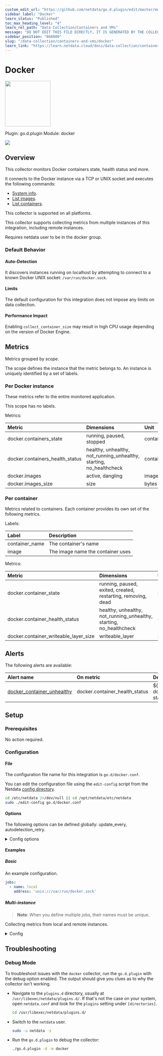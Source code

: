 ```yaml
---
custom_edit_url: "https://github.com/netdata/go.d.plugin/edit/master/modules/docker/metadata.yaml"
sidebar_label: "Docker"
learn_status: "Published"
toc_max_heading_level: "4"
learn_rel_path: "Data Collection/Containers and VMs"
message: "DO NOT EDIT THIS FILE DIRECTLY, IT IS GENERATED BY THE COLLECTOR'S metadata.yaml FILE"
sidebar_position: "868000"
slug: "/data-collection/containers-and-vms/docker"
learn_link: "https://learn.netdata.cloud/docs/data-collection/containers-and-vms/docker"
---
```



# Docker


<img src="https://netdata.cloud/img/docker.svg" width="150"/>


Plugin: go.d.plugin
Module: docker

<img src="https://img.shields.io/badge/maintained%20by-Netdata-%2300ab44" />

## Overview

This collector monitors Docker containers state, health status and more.


It connects to the Docker instance via a TCP or UNIX socket and executes the following commands:

- [System info](https://docs.docker.com/engine/api/v1.43/#tag/System/operation/SystemInfo).
- [List images](https://docs.docker.com/engine/api/v1.43/#tag/Image/operation/ImageList).
- [List containers](https://docs.docker.com/engine/api/v1.43/#tag/Container/operation/ContainerList).


This collector is supported on all platforms.

This collector supports collecting metrics from multiple instances of this integration, including remote instances.

Requires netdata user to be in the docker group.

### Default Behavior

#### Auto-Detection

It discovers instances running on localhost by attempting to connect to a known Docker UNIX socket: `/var/run/docker.sock`.


#### Limits

The default configuration for this integration does not impose any limits on data collection.

#### Performance Impact

Enabling `collect_container_size` may result in high CPU usage depending on the version of Docker Engine.



## Metrics

Metrics grouped by *scope*.

The scope defines the instance that the metric belongs to. An instance is uniquely identified by a set of labels.



### Per Docker instance

These metrics refer to the entire monitored application.

This scope has no labels.

Metrics:

| Metric | Dimensions | Unit |
|:------|:----------|:----|
| docker.containers_state | running, paused, stopped | containers |
| docker.containers_health_status | healthy, unhealthy, not_running_unhealthy, starting, no_healthcheck | containers |
| docker.images | active, dangling | images |
| docker.images_size | size | bytes |

### Per container

Metrics related to containers. Each container provides its own set of the following metrics.

Labels:

| Label      | Description     |
|:-----------|:----------------|
| container_name | The container's name |
| image | The image name the container uses |

Metrics:

| Metric | Dimensions | Unit |
|:------|:----------|:----|
| docker.container_state | running, paused, exited, created, restarting, removing, dead | state |
| docker.container_health_status | healthy, unhealthy, not_running_unhealthy, starting, no_healthcheck | status |
| docker.container_writeable_layer_size | writeable_layer | size |



## Alerts


The following alerts are available:

| Alert name  | On metric | Description |
|:------------|:----------|:------------|
| [ docker_container_unhealthy ](https://github.com/netdata/netdata/blob/master/health/health.d/docker.conf) | docker.container_health_status | ${label:container_name} docker container health status is unhealthy |


## Setup

### Prerequisites

No action required.

### Configuration

#### File

The configuration file name for this integration is `go.d/docker.conf`.


You can edit the configuration file using the `edit-config` script from the
Netdata [config directory](/docs/configuring/configuration#the-netdata-config-directory).

```bash
cd /etc/netdata 2>/dev/null || cd /opt/netdata/etc/netdata
sudo ./edit-config go.d/docker.conf
```
#### Options

The following options can be defined globally: update_every, autodetection_retry.


<details><summary>Config options</summary>

| Name | Description | Default | Required |
|:----|:-----------|:-------|:--------:|
| update_every | Data collection frequency. | 1 | False |
| autodetection_retry | Recheck interval in seconds. Zero means no recheck will be scheduled. | 0 | False |
| address | Docker daemon's listening address. When using a TCP socket, the format is: tcp://[ip]:[port] | unix:///var/run/docker.sock | True |
| timeout | Request timeout in seconds. | 1 | False |
| collect_container_size | Whether to collect container writable layer size. | no | False |

</details>

#### Examples

##### Basic

An example configuration.

```yaml
jobs:
  - name: local
    address: 'unix:///var/run/docker.sock'

```
##### Multi-instance

> **Note**: When you define multiple jobs, their names must be unique.

Collecting metrics from local and remote instances.


<details><summary>Config</summary>

```yaml
jobs:
  - name: local
    address: 'unix:///var/run/docker.sock'

  - name: remote
    address: 'tcp://203.0.113.10:2375'

```
</details>



## Troubleshooting

### Debug Mode

To troubleshoot issues with the `docker` collector, run the `go.d.plugin` with the debug option enabled. The output
should give you clues as to why the collector isn't working.

- Navigate to the `plugins.d` directory, usually at `/usr/libexec/netdata/plugins.d/`. If that's not the case on
  your system, open `netdata.conf` and look for the `plugins` setting under `[directories]`.

  ```bash
  cd /usr/libexec/netdata/plugins.d/
  ```

- Switch to the `netdata` user.

  ```bash
  sudo -u netdata -s
  ```

- Run the `go.d.plugin` to debug the collector:

  ```bash
  ./go.d.plugin -d -m docker
  ```


